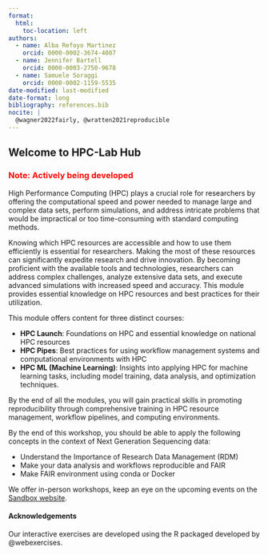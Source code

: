 ```yaml
---
format: 
  html:
    toc-location: left
authors:
  - name: Alba Refoyo Martinez 
    orcid: 0000-0002-3674-4007
  - name: Jennifer Bartell 
    orcid: 0000-0003-2750-9678
  - name: Samuele Soraggi
    orcid: 0000-0002-1159-5535
date-modified: last-modified
date-format: long
bibliography: references.bib
nocite: |
  @wagner2022fairly, @wratten2021reproducible
---
```


::: {.hero-banner}
# Welcome to HPC-Lab Hub 
:::

### <span style="color: red;">Note: Actively being developed</span>

High Performance Computing (HPC) plays a crucial role for researchers by offering the computational speed and power needed to manage large and complex data sets, perform simulations, and address intricate problems that would be impractical or too time-consuming with standard computing methods.

Knowing which HPC resources are accessible and how to use them efficiently is essential for researchers. Making the most of these resources can significantly expedite research and drive innovation. By becoming proficient with the available tools and technologies, researchers can address complex challenges, analyze extensive data sets, and execute advanced simulations with increased speed and accuracy. This module provides essential knowledge on HPC resources and best practices for their utilization.

This module offers content for three distinct courses:

- **HPC Launch**: Foundations on HPC and essential knowledge on national HPC resources
- **HPC Pipes**: Best practices for using workflow management systems and computational environments with HPC
- **HPC ML (Machine Learning)**: Insights into applying HPC for machine learning tasks, including model training, data analysis, and optimization techniques.

By the end of all the modules, you will gain practical skills in promoting reproducibility through comprehensive training in HPC resource management, workflow pipelines, and computing environments.

::: {.callout-tip title="General Course Goals"}
By the end of this workshop, you should be able to apply the following concepts in the context of Next Generation Sequencing data:

- Understand the Importance of Research Data Management (RDM)
- Make your data analysis and workflows reproducible and FAIR
- Make FAIR environment using conda or Docker
:::

:::{.callout-warning title="HPC best practices"}
We offer in-person workshops, keep an eye on the upcoming events on the [Sandbox website](https://hds-sandbox.github.io/news.html).
:::


#### Acknowledgements

Our interactive exercises are developed using the R packaged developed by @webexercises. 

